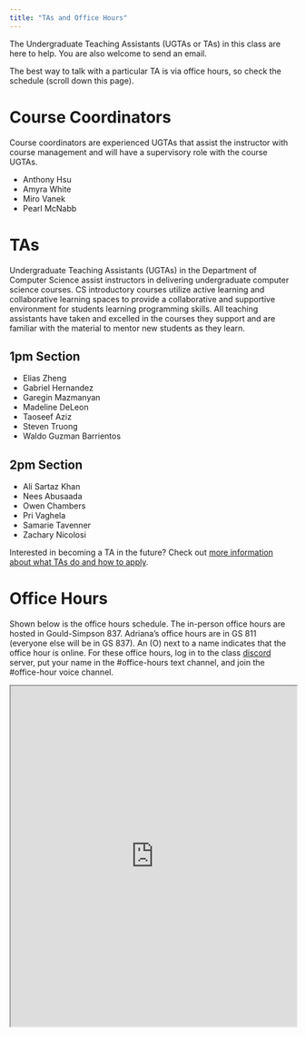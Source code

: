 ```yaml
---
title: "TAs and Office Hours"
---
```


The Undergraduate Teaching Assistants (UGTAs or TAs) in this class are here to help. You are also welcome to send an email.

The best way to talk with a particular TA is via office hours, so check the schedule (scroll down this page).

# Course Coordinators

Course coordinators are experienced UGTAs that assist the instructor with course management and will have a supervisory role with the course UGTAs.

-   Anthony Hsu 
-   Amyra White
-   Miro Vanek
-   Pearl McNabb


# TAs

Undergraduate Teaching Assistants (UGTAs) in the Department of Computer Science assist instructors in delivering undergraduate computer science courses. CS introductory courses utilize active learning and collaborative learning spaces to provide a collaborative and supportive environment for students learning programming skills. All teaching assistants have taken and excelled in the courses they support and are familiar with the material to mentor new students as they learn.

## 1pm Section

-   Elias Zheng
-   Gabriel Hernandez
-   Garegin Mazmanyan
-   Madeline DeLeon
-   Taoseef Aziz
-   Steven Truong
-   Waldo Guzman Barrientos


## 2pm Section

-   Ali Sartaz Khan
-   Nees Abusaada
-   Owen Chambers
-   Pri Vaghela
-   Samarie Tavenner
-   Zachary Nicolosi


Interested in becoming a TA in the future? Check out [more information about what TAs do and how to apply](https://www.cs.arizona.edu/ugta).

# Office Hours

Shown below is the office hours schedule. The in-person office hours are hosted in Gould-Simpson 837. Adriana's office hours are in GS 811 (everyone else will be in GS 837). An (O) next to a name indicates that the office hour is online. For these office hours, log in to the class [discord](https://discord.gg/5JSa7fFSWR) server, put your name in the #office-hours text channel, and join the #office-hour voice channel.

<iframe src="https://docs.google.com/spreadsheets/d/e/2PACX-1vRwv6Ssty22U8FOKo28fqTnvez5sw0vlPrkcJiIe_3VXmdwY3bVqhO7TcQJip1yEmJLhljG1lgeCiy_/pubhtml?gid=0&amp;single=true&amp;widget=true&amp;headers=false" width="100%" height="600px"></iframe>
